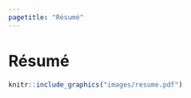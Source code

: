 ```yaml
---
pagetitle: "Résumé"
---
```


# Résumé

```r
knitr::include_graphics("images/resume.pdf")
```